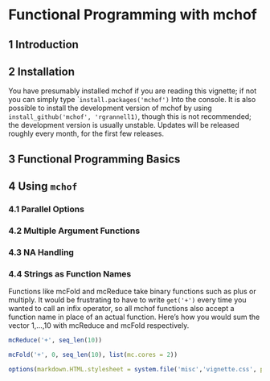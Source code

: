 <!--
%\VignetteEngine{knitr}
%\VignetteIndexEntry{Functional Programming with mchof}
-->

Functional Programming with mchof
=================================

## 1 Introduction

## 2 Installation

You have presumably installed mchof if you are reading this vignette; if not
you can simply type
````
install.packages('mchof')
```
Into the console. It is also possible to install the 
development version of mchof by using `install_github('mchof', 'rgrannell1)`, 
though this is not recommended; the development version is usually unstable. 
Updates will be released roughly every month, for the first few releases.

## 3 Functional Programming Basics




## 4 Using `mchof`

### 4.1 Parallel Options

### 4.2 Multiple Argument Functions

### 4.3 NA Handling

### 4.4 Strings as Function Names

Functions like mcFold and mcReduce take binary functions such as plus or multiply.
It would be frustrating to have to write `get('+')` every time you wanted to call
an infix operator, so all mchof functions also accept a function name
in place of an actual function. Here's how you would sum the vector 
1,...,10 with mcReduce and mcFold respectively.

```r
mcReduce('+', seq_len(10))

mcFold('+', 0, seq_len(10), list(mc.cores = 2))
```





```r
options(markdown.HTML.stylesheet = system.file('misc','vignette.css', package='knitr'))
```

